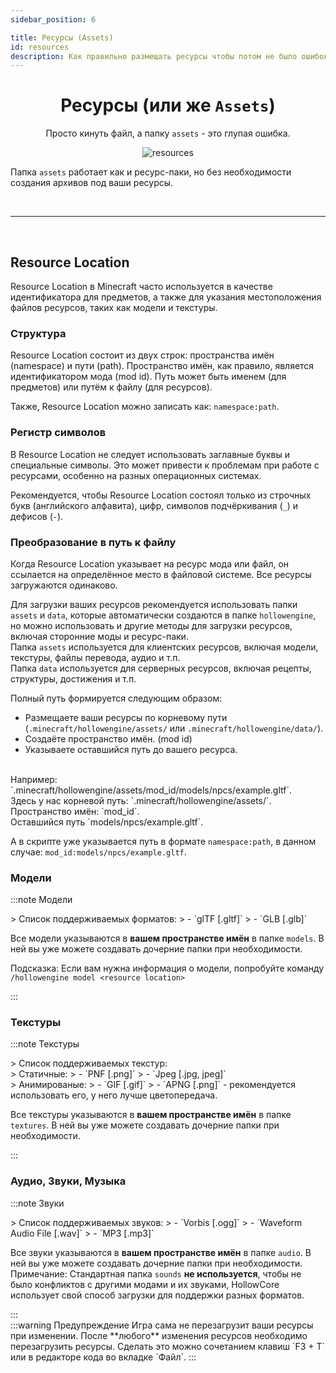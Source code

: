 ```yaml
---
sidebar_position: 6

title: Ресурсы (Assets)
id: resources
description: Как правильно размещать ресурсы чтобы потом не было ошибок
---
```



<div align="center">

# Ресурсы (или же `Assets`)

Просто кинуть файл, а папку `assets` - это глупая ошибка.

<link rel="preload" as="image" href="@site/static/img/doc/titles/Assets0.webp" />
<div className="show" id="mask">

![resources](@site/static/img/doc/titles/Assets0.webp)

</div>
</div>

Папка `assets` работает как и ресурс-паки, но без необходимости создания архивов под ваши ресурсы.

<br />

---

<br />

## Resource Location

Resource Location в Minecraft часто используется в качестве идентификатора для предметов, а также для указания местоположения файлов ресурсов, таких как модели и текстуры.

### Структура

Resource Location состоит из двух строк: пространства имён (namespace) и пути (path). Пространство имён, как правило, является идентификатором мода (mod id). Путь может быть именем (для предметов) или путём к файлу (для ресурсов).

Также, Resource Location можно записать как: `namespace:path`.

### Регистр символов

В Resource Location не следует использовать заглавные буквы и специальные символы. Это может привести к проблемам при работе с ресурсами, особенно на разных операционных системах.

Рекомендуется, чтобы Resource Location состоял только из строчных букв (английского алфавита), цифр, символов подчёркивания (`_`) и дефисов (`-`).

### Преобразование в путь к файлу
Когда Resource Location указывает на ресурс мода или файл, он ссылается на определённое место в файловой системе. Все ресурсы загружаются одинаково.

Для загрузки ваших ресурсов рекомендуется использовать папки `assets` и `data`, которые автоматически создаются в папке `hollowengine`, но можно использовать и другие методы для загрузки ресурсов, включая сторонние моды и ресурс-паки.
<br />
Папка `assets` используется для клиентских ресурсов, включая модели, текстуры, файлы перевода, аудио и т.п.
<br />
Папка `data` используется для серверных ресурсов, включая рецепты, структуры, достижения и т.п.

Полный путь формируется следующим образом:
- Размещаете ваши ресурсы по корневому пути (`.minecraft/hollowengine/assets/` или `.minecraft/hollowengine/data/`).
- Создаёте пространство имён. (mod id)
- Указываете оставшийся путь до вашего ресурса.
<br />
Например: `.minecraft/hollowengine/assets/mod_id/models/npcs/example.gltf`.
<br />
Здесь у нас корневой путь: `.minecraft/hollowengine/assets/`.
<br />
Пространство имён: `mod_id`.
<br />
Оставшийся путь `models/npcs/example.gltf`.

А в скрипте уже указывается путь в формате `namespace:path`, в данном случае: `mod_id:models/npcs/example.gltf`.

### Модели

:::note Модели
<div align="left">
> Список поддерживаемых форматов:
> - `glTF [.gltf]`
> - `GLB [.glb]`

Все модели указываются в **вашем пространстве имён** в папке `models`. В ней вы уже можете создавать дочерние папки при необходимости.

Подсказка: Если вам нужна информация о модели, попробуйте команду `/hollowengine model <resource location>`
</div>
:::

<br />

### Текстуры

:::note Текстуры
<div align="left">
> Список поддерживаемых текстур:
<br />
> Статичные:
> - `PNF [.png]`
> - `Jpeg [.jpg, jpeg]`
<br />
> Анимированые:
> - `GIF [.gif]`
> - `APNG [.png]` - рекомендуется использовать его, у него лучше цветопередача. 

Все текстуры указываются в **вашем пространстве имён** в папке `textures`. В ней вы уже можете создавать дочерние папки при необходимости.
</div>
:::

<br />

### Аудио, Звуки, Музыка

:::note Звуки
<div align="left">
> Список поддерживаемых звуков:
> - `Vorbis [.ogg]`
> - `Waveform Audio File [.wav]`
> - `MP3 [.mp3]`

Все звуки указываются в **вашем пространстве имён** в папке `audio`. В ней вы уже можете создавать дочерние папки при необходимости.
Примечание: Стандартная папка `sounds` **не используется**, чтобы не было конфликтов с другими модами и их звуками, HollowCore использует свой способ загрузки для поддержки разных форматов.
</div>
:::
<br />
:::warning Предупреждение
Игра сама не перезагрузит ваши ресурсы при изменении. После **любого** изменения ресурсов необходимо перезагрузить ресурсы.  
Сделать это можно сочетанием клавиш `F3 + T` или в редакторе кода во вкладке `Файл`.
:::
